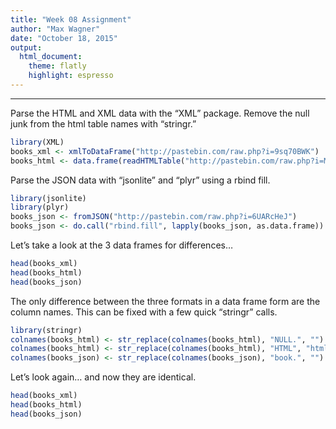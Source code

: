 ```yaml
---
title: "Week 08 Assignment"
author: "Max Wagner"
date: "October 18, 2015"
output:
  html_document:
    theme: flatly
    highlight: espresso
---
```

***

Parse the HTML and XML data with the "XML" package. Remove the null junk from the html table names with "stringr."
```r
library(XML)
books_xml <- xmlToDataFrame("http://pastebin.com/raw.php?i=9sq70BWK")
books_html <- data.frame(readHTMLTable("http://pastebin.com/raw.php?i=M1zhB6XB"))
```

Parse the JSON data with "jsonlite" and "plyr" using a rbind fill.
```r
library(jsonlite)
library(plyr)
books_json <- fromJSON("http://pastebin.com/raw.php?i=6UARcHeJ")
books_json <- do.call("rbind.fill", lapply(books_json, as.data.frame))
```

Let's take a look at the 3 data frames for differences...
```r
head(books_xml)
head(books_html)
head(books_json)
```

The only difference between the three formats in a data frame form are the column names. This can be fixed with a few quick "stringr" calls.
```r
library(stringr)
colnames(books_html) <- str_replace(colnames(books_html), "NULL.", "")
colnames(books_html) <- str_replace(colnames(books_html), "HTML", "html")
colnames(books_json) <- str_replace(colnames(books_json), "book.", "")
```

Let's look again... and now they are identical.
```r
head(books_xml)
head(books_html)
head(books_json)
```